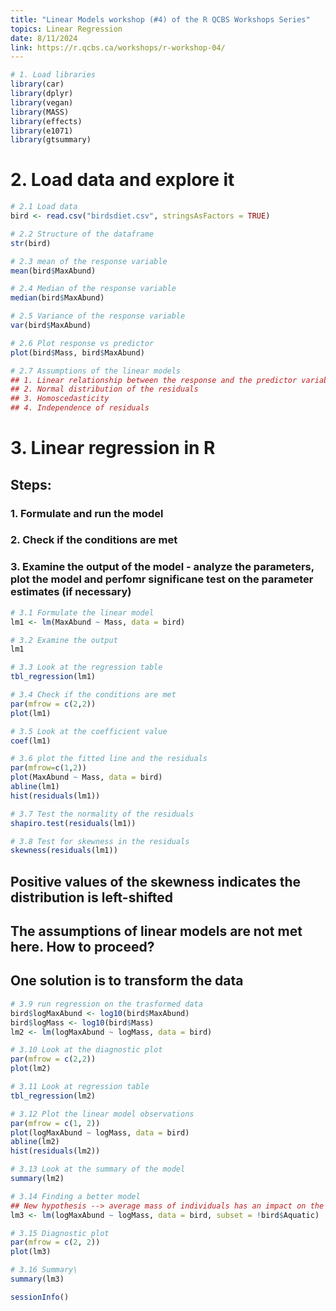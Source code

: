 ---
title: "Linear Models workshop (#4) of the R QCBS Workshops Series"
topics: Linear Regression
date: 8/11/2024
link: https://r.qcbs.ca/workshops/r-workshop-04/ 
---
```{r}
# 1. Load libraries
library(car)
library(dplyr)
library(vegan)
library(MASS)
library(effects)
library(e1071)
library(gtsummary)
```

# 2. Load data and explore it
```{r}
# 2.1 Load data
bird <- read.csv("birdsdiet.csv", stringsAsFactors = TRUE)
```


```{r}
# 2.2 Structure of the dataframe
str(bird)
```


```{r}
# 2.3 mean of the response variable
mean(bird$MaxAbund)
```
```{r}
# 2.4 Median of the response variable
median(bird$MaxAbund)
```
```{r}
# 2.5 Variance of the response variable
var(bird$MaxAbund)
```
```{r}
# 2.6 Plot response vs predictor
plot(bird$Mass, bird$MaxAbund)
```
```{r}
# 2.7 Assumptions of the linear models
## 1. Linear relationship between the response and the predictor variables
## 2. Normal distribution of the residuals
## 3. Homoscedasticity
## 4. Independence of residuals
```

# 3. Linear regression in R
## Steps:
### 1. Formulate and run the model
### 2. Check if the conditions are met
### 3. Examine the output of the model - analyze the parameters, plot the model and perfomr significane test on the parameter estimates (if necessary)
```{r}
# 3.1 Formulate the linear model
lm1 <- lm(MaxAbund ~ Mass, data = bird)
```

```{r}
# 3.2 Examine the output
lm1
```
```{r}
# 3.3 Look at the regression table
tbl_regression(lm1)
```
```{r}
# 3.4 Check if the conditions are met
par(mfrow = c(2,2))
plot(lm1)
```
```{r}
# 3.5 Look at the coefficient value
coef(lm1)
```
```{r}
# 3.6 plot the fitted line and the residuals
par(mfrow=c(1,2))
plot(MaxAbund ~ Mass, data = bird)
abline(lm1)
hist(residuals(lm1))
```
```{r}
# 3.7 Test the normality of the residuals
shapiro.test(residuals(lm1))
```
```{r}
# 3.8 Test for skewness in the residuals
skewness(residuals(lm1))
```
## Positive values of the skewness indicates the distribution is left-shifted
## The assumptions of linear models are not met here. How to proceed?
## One solution is to transform the data
```{r}
# 3.9 run regression on the trasformed data
bird$logMaxAbund <- log10(bird$MaxAbund)
bird$logMass <- log10(bird$Mass)
lm2 <- lm(logMaxAbund ~ logMass, data = bird)
```

```{r}
# 3.10 Look at the diagnostic plot
par(mfrow = c(2,2))
plot(lm2)
```


```{r}
# 3.11 Look at regression table
tbl_regression(lm2)
```
```{r}
# 3.12 Plot the linear model observations
par(mfrow = c(1, 2))
plot(logMaxAbund ~ logMass, data = bird)
abline(lm2)
hist(residuals(lm2))
```
```{r}
# 3.13 Look at the summary of the model
summary(lm2)
```

```{r}
# 3.14 Finding a better model
## New hypothesis --> average mass of individuals has an impact on the maximum abundance of terrestrial birds
lm3 <- lm(logMaxAbund ~ logMass, data = bird, subset = !bird$Aquatic)
```

```{r}
# 3.15 Diagnostic plot
par(mfrow = c(2, 2))
plot(lm3)
```
```{r}
# 3.16 Summary\
summary(lm3)
```
```{r}
sessionInfo()
```

